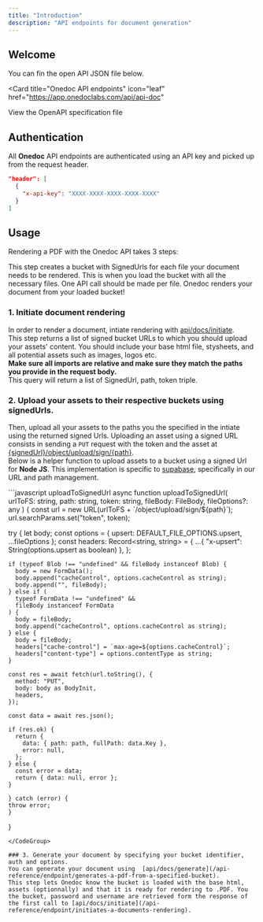 ```yaml
---
title: "Introduction"
description: "API endpoints for document generation"
---
```


## Welcome

You can fin the open API JSON file below.

<Card
  title="Onedoc API endpoints"
  icon="leaf"
  href="https://app.onedoclabs.com/api/api-doc"
>
  View the OpenAPI specification file
</Card>

## Authentication

All **Onedoc** API endpoints are authenticated using an API key and picked up from the request header.

```json
"header": [
  {
    "x-api-key": "XXXX-XXXX-XXXX-XXXX-XXXX"
  }
]
```

## Usage

Rendering a PDF with the Onedoc API takes 3 steps:

<Steps>
  <Step title="Initiate document rendering (Onedoc API)">
    This step creates a bucket with SignedUrls for each file your document needs to be rendered.
  </Step>
  <Step title="Upload your assets to their respective buckets using signedUrls (Supabase API)">
    This is when you load the bucket with all the necessary files. One API call should be made per file.
  </Step>
  <Step title="Generate your document (Onedoc API)">
    Onedoc renders your document from your loaded bucket!
  </Step>
</Steps>

### 1. Initiate document rendering

In order to render a document, intiate rendering with [api/docs/initiate](/api-reference/endpoint/initiates-a-documents-rendering).  <br/>
This step returns a list of signed bucket URLs to which you should upload your assets' content. You should include your base html file, stysheets, and all potential assets such as images, logos etc. <br/>
**Make sure all imports are relative and make sure they match the paths you provide in the request body.** <br/>
This query will return a list of SignedUrl, path, token triple.

### 2. Upload your assets to their respective buckets using signedUrls.

Then, upload all your assets to the paths you the specified in the intiate using the returned signed Urls.
Uploading an asset using a signed URL consists in sending a `PUT` request with the token and the asset at [\{signedUrl\}/object/upload/sign/\{path\}](/api-reference/endpoint/load-bucket). <br/>
Below is a helper function to upload assets to a bucket using a signed Url for <b>Node JS</b>. This implementation is specific to [supabase](https://www.npmjs.com/package/@supabase/storage-js?activeTab=code), specifically in our URL and path management.

<CodeGroup>
```javascript uploadToSignedUrl
async function uploadToSignedUrl(
  urlToFS: string,
  path: string,
  token: string,
  fileBody: FileBody,
  fileOptions?: any
) {
  const url = new URL(urlToFS + `/object/upload/sign/${path}`);
  url.searchParams.set("token", token);

try {
    let body;
    const options = { upsert: DEFAULT_FILE_OPTIONS.upsert, ...fileOptions };
    const headers: Record<string, string> = {
    ...{ "x-upsert": String(options.upsert as boolean) },
    };

    if (typeof Blob !== "undefined" && fileBody instanceof Blob) {
      body = new FormData();
      body.append("cacheControl", options.cacheControl as string);
      body.append("", fileBody);
    } else if (
      typeof FormData !== "undefined" &&
      fileBody instanceof FormData
    ) {
      body = fileBody;
      body.append("cacheControl", options.cacheControl as string);
    } else {
      body = fileBody;
      headers["cache-control"] = `max-age=${options.cacheControl}`;
      headers["content-type"] = options.contentType as string;
    }

    const res = await fetch(url.toString(), {
      method: "PUT",
      body: body as BodyInit,
      headers,
    });

    const data = await res.json();

    if (res.ok) {
      return {
        data: { path: path, fullPath: data.Key },
        error: null,
      };
    } else {
      const error = data;
      return { data: null, error };
    }

    } catch (error) {
    throw error;
    }
}

```
</CodeGroup>

### 3. Generate your document by specifying your bucket identifier, auth and options.
You can generate your document using  [api/docs/generate](/api-reference/endpoint/generates-a-pdf-from-a-specified-bucket).
This step lets Onedoc know the bucket is loaded with the base html, assets (optionnally) and that it is ready for rendering to .PDF. You the bucket, password and username are retrieved form the response of the first call to [api/docs/initiate](/api-reference/endpoint/initiates-a-documents-rendering).